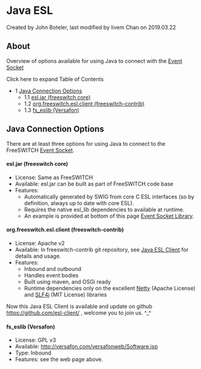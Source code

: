 
# Java ESL 

 Created by  John Boteler, last modified by  livem Chan on 2019.03.22

## About

Overview of options available for using Java to connect with the [Event Socket](../../Modules/mod_event_socket_1048924.mdx#11-acl)

Click here to expand Table of Contents

* 1 [Java Connection Options](#java-connection-options)  
   * 1.1 [esl.jar (freeswitch core)](#esljar-freeswitch-core)  
   * 1.2 [org.freeswitch.esl.client (freeswitch-contrib)](#orgfreeswitcheslclient-freeswitch-contrib)  
   * 1.3 [fs\_eslib (Versafon)](#fs_eslib-versafon)

## Java Connection Options

There are at least three options for using Java to connect to the FreeSWITCH [Event Socket](../Event-Socket-Library/index.mdx#-new-).

#### esl.jar (freeswitch core)

* License: Same as FreeSWITCH
* Available: esl.jar can be built as part of FreeSWITCH code base
* Features:  
   * Automatically generated by SWIG from core C ESL interfaces (so by definition, always up to date with core ESL).  
   * Requires the native esl\_lib dependencies to available at runtime.  
   * An example is provided at bottom of this page [Event Socket Library](../Event-Socket-Library/index.mdx#-new-).

#### org.freeswitch.esl.client (freeswitch-contrib)

* License: Apache v2
* Available: In freeswitch-contrib git repository, see [Java ESL Client](Java-ESL-Client_7144076.mdx#about) for details and usage.
* Features:  
   * Inbound and outbound  
   * Handles event bodies  
   * Built using maven, and OSGi ready  
   * Runtime dependencies only on the excellent [Netty](http://www.jboss.org/netty) (Apache License) and [SLF4j](http://www.slf4j.org) (MIT License) libraries

Now this Java ESL Client is available and update on github <https://github.com/esl-client/> , welcome you to join us. ^\_^

#### fs_eslib (Versafon)

* License: GPL v3
* Available: <http://versafon.com/versafonweb/Software.jsp>
* Type: Inbound
* Features: see the web page above.


